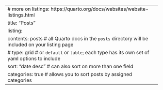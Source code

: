 ---
# more on listings: https://quarto.org/docs/websites/website-listings.html
title: "Posts"
listing: 
  contents: posts # all Quarto docs in the `posts` directory will be included on your listing page
  # type: grid # or `default` or `table`; each type has its own set of yaml options to include
  sort: "date desc" # can also sort on more than one field
  categories: true # allows you to sort posts by assigned categories 
---